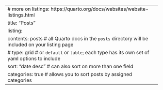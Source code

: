 ---
# more on listings: https://quarto.org/docs/websites/website-listings.html
title: "Posts"
listing: 
  contents: posts # all Quarto docs in the `posts` directory will be included on your listing page
  # type: grid # or `default` or `table`; each type has its own set of yaml options to include
  sort: "date desc" # can also sort on more than one field
  categories: true # allows you to sort posts by assigned categories 
---